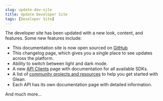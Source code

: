 ```yaml
---
slug: update-dev-site
title: Update Developer Site
tags: [Developer Site]
---
```


The developer site has been updated with a new look, content, and features. Some new features include:

- This documentation site is now open sourced on [GitHub](https://github.com/gleanwork/glean-developer-site)
- This changelog page, which gives you a single place to see updates across the platform.
- Ability to switch between light and dark mode.
- A new [API Clients](/sdk/api-clients) page with documentation for all available SDKs.
- A list of [community projects and resources](/community) to help you get started with Glean.
- Each API has its own documentation page with detailed information.

And much more...